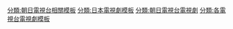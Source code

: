 
[[分類:朝日電視台相關模板|分類:朝日電視台相關模板]] 
[[分類:日本電視劇模板|分類:日本電視劇模板]]
[[分類:朝日電視台電視劇|分類:朝日電視台電視劇]]
[[分類:各電視台電視劇模板|分類:各電視台電視劇模板]]